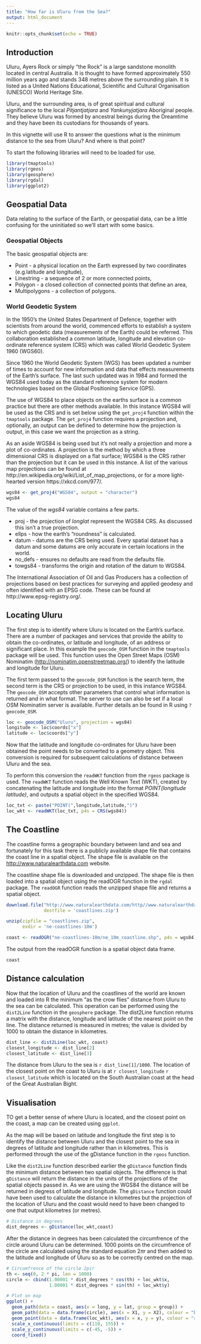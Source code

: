 ```yaml
---
title: "How far is Uluru from the Sea?"
output: html_document
---
```


```r
knitr::opts_chunk$set(echo = TRUE)
```

## Introduction
Uluru, Ayers Rock or simply "the Rock" is a large sandstone monolith located in central Australia. It is thought to have formed approximately 550 million years ago and stands 348 metres above the surrounding plain. It is listed as a United Nations Educational, Scientific and Cultural Organisation (UNESCO) World Heritage Site.

Uluru, and the surrounding area, is of great spiritual and cultural significance to the local *Pitjantjatjara* and *Yankunyjatjara* Aboriginal people. They believe Uluru was formed by ancestral beings during the Dreamtime and they have been its custodians for thousands of years.

In this vignette will use R to answer the questions what is the minimum distance to the sea from Uluru? And where is that point?

To start the following libraries will need to be loaded for use. 

```r
library(tmaptools)
library(rgeos)
library(geosphere)
library(rgdal)
library(ggplot2)
```

## Geospatial Data
Data relating to the surface of the Earth, or geospatial data, can be a little confusing for the uninitiated so we'll start with some basics.

### Geospatial Objects
The basic geospatial objects are:

* Point - a physical location on the Earth expressed by two coordinates (e.g.latitude and longitude),
* Linestring - a sequence of 2 or more connected points,
* Polygon - a closed collection of connected points that define an area,
* Multipolygons - a collection of polygons.

### World Geodetic System
In the 1950's the United States Department of Defence, together with scientists from around the world, commenced efforts to establish a system to which geodetic data (measurements of the Earth) could be referred. This collaboration established a common latitude, longitude and elevation co-ordinate reference system (CRS) which was called World Geodetic System 1960 (WGS60).

Since 1960 the World Geodetic System (WGS) has been updated a number of times to account for new information and data that effects measurements of the Earth's surface. The last such updated was in 1984 and formed the WGS84 used today as the standard reference system for modern technologies based on the Global Positioning Service (GPS). 

The use of WGS84 to place objects on the earths surface is a common practice but there are other methods available. In this instance WGS84 will be used as the CRS and is set below using the `get_proj4` function within the `tmaptools` package. The `get_proj4` function requires a projection and, optionally, an output can be defined to determine how the projection is output, in this case we want the projection as a string.

As an aside WGS84 is being used but it's not really a projection and more a plot of co-ordinates. A projection is the method by which a three dimensional CRS is displayed on a flat surface; WGS84 is the CRS rather than the projection but it can be used in this instance. A list of the various map projections can be found at http://en.wikipedia.org/wiki/List_of_map_projections, or for a more light-hearted version https://xkcd.com/977/.
```r
wgs84 <- get_proj4("WGS84", output = "character")
wgs84
```

The value of the _wgs84_ variable contains a few parts.

* proj - the projection of _longlat_ represent the WGS84 CRS. As discussed this isn't a true projection.
* ellps - how the earth's "roundness" is calculated.
* datum - datums are the CRS being used. Every spatial dataset has a datum and some datums are only accurate in certain locations in the world.
* no_defs - ensures no defaults are read from the defaults file.
* towgs84 - transforms the origin and rotation of the datum to WGS84.

The International Association of Oil and Gas Producers has a collection of projections based on best practices for surveying and applied geodesy and often identified with an EPSG code. These can be found at http://www.epsg-registry.org/.

## Locating Uluru
The first step is to identify where Uluru is located on the Earth's surface. There are a number of packages and services that provide the ability to obtain the co-ordinates, or latitude and longitude, of an address or significant place. In this example the `geocode_OSM` function in the `tmaptools` package will be used. This function uses the Open Street Maps (OSM) Nominatim (<http://nominatim.openstreetmap.org/>) to identify the latitude and longitude for Uluru.

The first term passed to the `geocode_OSM` function is the search term, the second term is the CRS or projection to be used, in this instance WGS84. The `geocode_OSM` accepts other parameters that control what information is returned and in what format. The server to use can also be set if a local OSM Nominatim server is available. Further details an be found in R using `?geocode_OSM`. 
```r
loc <- geocode_OSM("Uluru", projection = wgs84)
longitude <- loc$coords["x"]
latitude <- loc$coords["y"]
```

Now that the latitude and longitude co-ordinates for Uluru have been obtained the point needs to be converted to a geometry object. This conversion is required for subsequent calculations of distance between Uluru and the sea.

To perform this conversion the `readWKT` function from the `rgeos` package is used. The `readWKT` function reads the Well Known Text (WKT), created by concatenating the latitude and longitude into the format _POINT(longitude latitude)_, and outputs a spatial object in the specified WGS84.
```r
loc_txt <- paste("POINT(",longitude,latitude,")")
loc_wkt <- readWKT(loc_txt, p4s = CRS(wgs84))
```

## The Coastline
The coastline forms a geographic boundary between land and sea and fortunately for this task there is a publicly available shape file that contains the coast line in a spatial object. The shape file is available on the <http://www.naturalearthdata.com> website.

The coastline shape file is downloaded and unzipped. The shape file is then loaded into a spatial object using the readOGR function in the `rgdal` package. The `readOGR` function reads the unzipped shape file and returns a spatial object.
```r
download.file("http://www.naturalearthdata.com/http//www.naturalearthdata.com/download/10m/physical/ne_10m_coastline.zip", 
              destfile = 'coastlines.zip')

unzip(zipfile = "coastlines.zip", 
      exdir = 'ne-coastlines-10m')

coast <- readOGR("ne-coastlines-10m/ne_10m_coastline.shp", p4s = wgs84)
```

The output from the readOGR function is a spatial object data frame.
``` r
coast
```

## Distance calculation
Now that the location of Uluru and the coastlines of the world are known and loaded into R the minimum "as the crow flies" distance from Uluru to the sea can be calculated. This operation can be performed using the `dist2Line` function in the `geosphere` package. The dist2Line function returns a matrix with the distance, longitude and latitude of the nearest point on the line. The distance returned is measured in metres; the value is divided by 1000 to obtain the distance in kilometres.

```r
dist_line <- dist2Line(loc_wkt, coast)
closest_longitude <- dist_line[2]
closest_latitude <- dist_line[3]
```
The distance from Uluru to the sea is `r dist_line[1]/1000`.
The location of the closest point on the coast to Uluru is at `r closest_longitude` `r closest_latitude` which is located on the South Australian coast at the head of the Great Australian Bight.

## Visualisation
TO get a better sense of where Uluru is located, and the closest point on the coast, a map can be created using `ggplot`.

As the map will be based on latitude and longitude the first step is to identify the distance between Uluru and the closest point to the sea in degrees of latitude and longitude rather than in kilometres. This is performed through the use of the gDistance function in the `rgeos` function.

Like the `dist2Line` function described earlier the `gDistance` function finds the minimum distance between two spatial objects. The difference is that `gDistance` will return the distance in the units of the projections of the spatial objects passed in. As we are using the WGS84 the distance will be returned in degress of latitude and longitude. The `gDistance` function could have been used to calculate the distance in kilometres but the projection of the location of Uluru and the coast would need to have been changed to one that output kilometres (or metres). 

```r
# Distance in degrees
dist_degrees <- gDistance(loc_wkt,coast)
```

After the distance in degrees has been calculated the circumfrence of the circle around Uluru can be determined. 1000 points on the circumfrence of the circle are calculated using the standard equation $2\pi r$ and then added to the latitude and longitude of Uluru so as to be correctly centred on the map.

```r
# Circumfrence of the circle 2pir
th <- seq(0, 2 * pi, len = 1000)
circle <- cbind(1.00001 * dist_degrees * cos(th) + loc_wkt$x,
                1.00001 * dist_degrees * sin(th) + loc_wkt$y)

# Plot on map
ggplot() +
  geom_path(data = coast, aes(x = long, y = lat, group = group)) +
  geom_path(data = data.frame(circle), aes(x = X1, y = X2), colour = "blue") + 
  geom_point(data = data.frame(loc_wkt), aes(x = x, y = y), colour = "red") +
  scale_x_continuous(limits = c(110, 155)) +
  scale_y_continuous(limits = c(-45, -5)) +
  coord_fixed()
```

